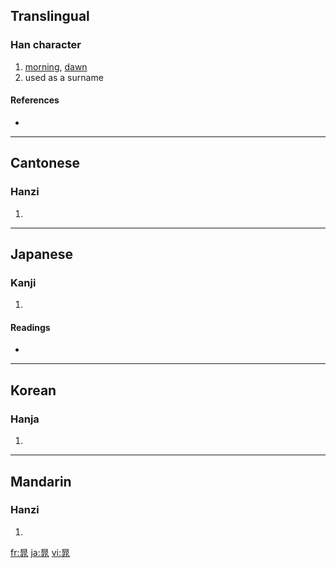 ==Translingual==

===Han character===
{{Han char|rn=72|rad=日|as=06|sn=10|four=6011<sub>3</sub>|canj=日中一人 (ALMO)}}

# [[morning]], [[dawn]]
# used as a surname

====References====
* {{Han ref|kx=0494.210|dkj=13889|dj=0859.140|hdz=21508.150|uh=6641|ud=26177|bh=AED0|bd=44752}}

----

==Cantonese==

===Hanzi===
{{yue-hanzi|jyut=|y=chiu4}}

# {{defn|Cantonese}}

----

==Japanese==

===Kanji===
{{ja-kanji|grade=|rs=日06}}

# {{defn|Japanese}}

====Readings====
* {{ja-readings|on=[[ちょう]] (chō)|kun=[[あさ]] (asa)}}

----

==Korean==

===Hanja===
{{ko-hanja|hangeul=조|eumhun=|rv=jo|mr=cho|y=co}}

# {{defn|Korean}}

----

==Mandarin==

===Hanzi===
{{cmn-hanzi|pin=[[cháo]] ([[chao2]])|wg=ch'ao<sup>2</sup>}}

# {{defn|Mandarin}}

[[fr:晁]]
[[ja:晁]]
[[vi:晁]]